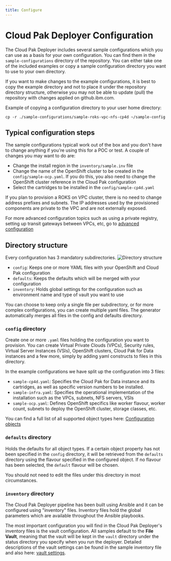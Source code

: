 ```yaml
---
title: Configure
---
```


# Cloud Pak Deployer Configuration

The Cloud Pak Deployer includes several sample configurations which you can use as a basis for your own configuration. You can find them in the `sample-configurations` directory of the repository. You can either take one of the included examples or copy a sample configuration directory you want to use to your own directory.

<InlineNotification kind="warning">
If you want to make changes to the example configurations, it is best to copy the example directory and not to place it under the repository directory structure, otherwise you may not be able to update (pull) the repository with changes applied on github.ibm.com.
</InlineNotification>

Example of copying a configuration directory to your user home directory:
```
cp -r ./sample-configurations/sample-roks-vpc-nfs-cp4d ~/sample-config
```

## Typical configuration steps
The sample configurations typicall work out of the box and you don't have to change anything if you're using this for a POC or test. A couple of changes you may want to do are:
* Change the install region in the `inventory/sample.inv` file
* Change the name of the OpenShift cluster to be created in the `config/sample-ocp.yaml`. If you do this, you also need to change the OpenShift cluster reference in the Cloud Pak configuration
* Select the cartridges to be installed in the `config/sample-cp4d.yaml`

If you plan to provision a ROKS on VPC cluster, there is no need to change address prefixes and subnets. The IP addresses used by the provisioned components are private to the VPC and are not externally exposed.

For more advanced configuration topics such as using a private registry, setting up transit gateways between VPCs, etc, go to [advanced configuration](/advanced/advanced-configuration)

## Directory structure

Every configuration has 3 mandatory subdirectories.
![Directory structure](./directory-structure.png)

* `config`: Keeps one or more YAML files with your OpenShift and Cloud Pak configuration
* `defaults`: Keeps the defaults which will be merged with your configuration
* `inventory`: Holds global settings for the configuration such as environment name and type of vault you want to use

You can choose to keep only a single file per subdirectory, or for more complex configurations, you can create multiple yaml files. The generator automatically merges all files in the config and defaults directory.

### `config` directory
Create one or more `.yaml` files holding the configuration you want to provision. You can create Virtual Private Clouds (VPCs), Security rules, Virtual Server Instances (VSIs), OpenShift clusters, Cloud Pak for Data instances and a few more, simply by adding yaml constructs to files in this directory.

In the example configurations we have split up the configuration into 3 files:
* `sample-cp4d.yaml`: Specifies the Cloud Pak for Data instance and its cartridges, as well as specific version numbers to be installed.
* `sample-infra.yaml`: Specifies the operational implementation of the installation such as the VPCs, subnets, NFS servers, VSIs
* `sample-ocp.yaml`: Defines OpenShift specifics like worker flavour, worker count, subnets to deploy the OpenShift cluster, storage classes, etc.

You can find a full list of all supported object types here:
[Configuration objects](/cpd-design/objects/objects)

### `defaults` directory
Holds the defaults for all object types. If a certain object property has not been specified in the `config` directory, it will be retrieved from the `defaults` directory using the flavour specified in the configured object. If no flavour has been selected, the `default` flavour will be chosen.

You should not need to edit the files under this directory in most circumstances.

### `inventory` directory
The Cloud Pak Deployer pipeline has been built using Ansible and it can be configured using "inventory" files. Inventory files hold the global parameters which are available throughout the Ansible playbooks. 

The most important configuration you will find in the Cloud Pak Deployer's inventory files is the vault configuration. All samples default to the **File Vault**, meaning that the vault will be kept in the `vault` directory under the status directory you specify when you run the deployer. Detailed descriptions of the vault settings can be found in the sample inventory file and also here: [vault settings](/cpd-design/objects/vault.mdx).
